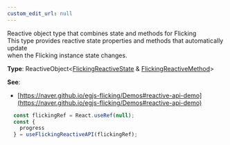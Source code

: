 ```yaml
---
custom_edit_url: null
---
```


<div>

</div>

Reactive object type that combines state and methods for Flicking<br />This type provides reactive state properties and methods that automatically update<br />when the Flicking instance state changes.

**Type**: ReactiveObject&lt;[FlickingReactiveState](FlickingReactiveState) & [FlickingReactiveMethod](FlickingReactiveMethod)&gt;

**See**:
- [https://naver.github.io/egjs-flicking/Demos#reactive-api-demo](https://naver.github.io/egjs-flicking/Demos#reactive-api-demo)
```jsx
  const flickingRef = React.useRef(null);
  const {
    progress
  } = useFlickingReactiveAPI(flickingRef);
 ```

